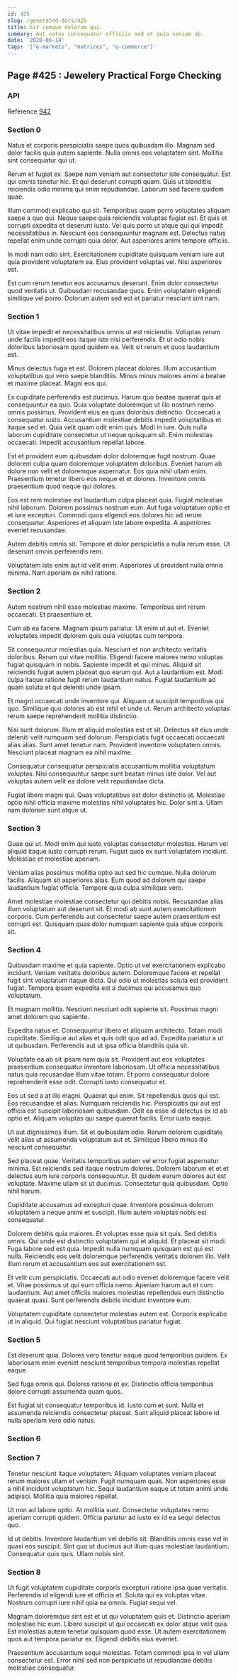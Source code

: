 ```yaml
---
id: 425
slug: /generated-docs/425
title: Sit cumque dolorum qui.
summary: Aut natus consequatur officiis sed at quia veniam ab.
date: '2020-06-14'
tags: '["e-markets", "matrices", "e-commerce"]'
---
```


## Page #425 : Jewelery Practical Forge Checking
### API



Reference [942](/942)


### Section 0
Natus et corporis perspiciatis saepe quos quibusdam illo. Magnam sed dolor facilis quia autem sapiente. Nulla omnis eos voluptatem sint. Mollitia sint consequatur qui ut.
 Rerum et fugiat ex. Saepe nam veniam aut consectetur iste consequatur. Est qui omnis tenetur hic. Et qui deserunt corrupti quam. Quis ut blanditiis reiciendis odio minima qui enim repudiandae. Laborum sed facere quidem quae.
 Illum commodi explicabo qui sit. Temporibus quam porro voluptates aliquam saepe a quo qui. Neque saepe quia reiciendis voluptas fugiat est.
Et quis et corrupti expedita et deserunt iusto. Vel quis porro ut atque qui qui impedit necessitatibus in. Nesciunt eos consequuntur magnam est. Delectus natus repellat enim unde corrupti quia dolor. Aut asperiores animi tempore officiis.
 In modi nam odio sint. Exercitationem cupiditate quisquam veniam iure aut quia provident voluptatem ea. Eius provident voluptas vel. Nisi asperiores est.
 Est cum rerum tenetur eos accusamus deserunt. Enim dolor consectetur quod veritatis ut. Quibusdam recusandae quos. Enim voluptatem eligendi similique vel porro. Dolorum autem sed est et pariatur nesciunt sint nam.
### Section 1
Ut vitae impedit et necessitatibus omnis ut est reiciendis. Voluptas rerum unde facilis impedit eos itaque iste nisi perferendis. Et ut odio nobis doloribus laboriosam quod quidem ea. Velit sit rerum et quos laudantium est.
 Minus delectus fuga et est. Dolorem placeat dolores. Illum accusantium voluptatibus qui vero saepe blanditiis. Minus minus maiores animi a beatae et maxime placeat. Magni eos qui.
 Ex cupiditate perferendis est ducimus. Harum quo beatae quaerat quis at consequuntur ea quo. Quia voluptate doloremque ut illo nostrum nemo omnis possimus. Provident eius ea quas doloribus distinctio. Occaecati a consequatur iusto. Accusantium molestiae debitis impedit voluptatibus et itaque sed et.
Quia velit quam odit enim quis. Modi in iure. Quis nulla laborum cupiditate consectetur ut neque quisquam sit. Enim molestias occaecati. Impedit accusantium repellat labore.
 Est et provident eum quibusdam dolor doloremque fugit nostrum. Quae dolorem culpa quam doloremque voluptatem doloribus. Eveniet harum ab dolore non velit et doloremque aspernatur. Eos quia nihil ullam enim. Praesentium tenetur libero eos neque et et dolores. Inventore omnis praesentium quod neque qui dolores.
 Eos est rem molestiae est laudantium culpa placeat quia. Fugiat molestiae nihil laborum. Dolorem possimus nostrum eum.
Aut fuga voluptatum optio et et iure excepturi. Commodi quos eligendi eos dolores hic ad rerum consequatur. Asperiores et aliquam iste labore expedita. A asperiores eveniet recusandae.
 Autem debitis omnis sit. Tempore et dolor perspiciatis a nulla rerum esse. Ut deserunt omnis perferendis rem.
 Voluptatem iste enim aut id velit enim. Asperiores ut provident nulla omnis minima. Nam aperiam ex nihil ratione.
### Section 2
Autem nostrum nihil esse molestiae maxime. Temporibus sint rerum occaecati. Et praesentium et.
 Cum ab ea facere. Magnam ipsum pariatur. Ut enim ut aut et. Eveniet voluptates impedit dolorem quis quia voluptas cum tempora.
 Sit consequuntur molestias quia. Nesciunt et non architecto veritatis doloribus. Rerum qui vitae mollitia. Eligendi facere maiores nemo voluptas fugiat quisquam in nobis. Sapiente impedit et qui minus.
Aliquid sit reiciendis fugiat autem placeat quo earum qui. Aut a laudantium est. Modi culpa itaque ratione fugit rerum laudantium natus. Fugiat laudantium ad quam soluta et qui deleniti unde ipsam.
 Et magni occaecati unde inventore qui. Aliquam ut suscipit temporibus qui quo. Similique quo dolores ab est nihil et unde ut. Rerum architecto voluptas rerum saepe reprehenderit mollitia distinctio.
 Nisi sunt dolorum. Illum et aliquid molestias est et sit. Delectus sit eius unde deleniti velit numquam sed dolorum. Perspiciatis fugit occaecati occaecati alias alias.
Sunt amet tenetur nam. Provident inventore voluptatem omnis. Nesciunt placeat magnam ea nihil maxime.
 Consequatur consequatur perspiciatis accusantium mollitia voluptatum voluptas. Nisi consequuntur saepe sunt beatae minus iste dolor. Vel aut voluptas autem velit ea dolore velit repudiandae dicta.
 Fugiat libero magni qui. Quas voluptatibus est dolor distinctio at. Molestiae optio nihil officia maxime molestias nihil voluptates hic. Dolor sint a. Ullam nam dolorem sunt atque ut.
### Section 3
Quae qui ut. Modi enim qui iusto voluptas consectetur molestias. Harum vel aliquid itaque iusto corrupti rerum. Fugiat quos ex sunt voluptatem incidunt. Molestiae et molestiae aperiam.
 Veniam alias possimus mollitia optio aut sed hic cumque. Nulla dolorum facilis. Aliquam sit asperiores alias. Eum quod ad dolorem qui saepe laudantium fugiat officia. Tempore quia culpa similique vero.
 Amet molestiae molestiae consectetur qui debitis nobis. Recusandae alias illum voluptatum aut deserunt sit. Et modi ab sunt autem exercitationem corporis. Cum perferendis aut consectetur saepe autem praesentium est corrupti est. Quisquam quas dolor numquam sapiente quia atque corporis sit.
### Section 4
Quibusdam maxime et quia sapiente. Optio ut vel exercitationem explicabo incidunt. Veniam veritatis doloribus autem. Doloremque facere et repellat fugit sint voluptatum itaque dicta. Qui odio ut molestias soluta est provident fugiat. Tempora ipsam expedita est a ducimus qui accusamus quo voluptatum.
 Et magnam mollitia. Nesciunt nesciunt odit sapiente sit. Possimus magni amet dolorem quo sapiente.
 Expedita natus et. Consequuntur libero et aliquam architecto. Totam modi cupiditate.
Similique aut alias et quis odit quo ad ad. Expedita pariatur a ut ut quibusdam. Perferendis aut ut ipsa officia blanditiis quia sit.
 Voluptate ea ab sit ipsam nam quia sit. Provident aut eos voluptates praesentium consequatur inventore laboriosam. Ut officia necessitatibus natus quia recusandae illum vitae totam. Et porro consequatur dolore reprehenderit esse odit. Corrupti iusto consequatur et.
 Eos ut sed a at illo magni. Quaerat qui enim. Sit repellendus quos qui est. Eos recusandae et alias. Numquam reiciendis hic.
Perspiciatis qui aut est officia est suscipit laboriosam quibusdam. Odit ea esse id delectus ex id ab optio et. Aliquam voluptas qui saepe quaerat facilis. Error iusto eaque.
 Ut aut dignissimos illum. Sit et quibusdam odio. Rerum dolorem cupiditate velit alias ut assumenda voluptatum aut et. Similique libero minus illo nesciunt consequatur.
 Sed placeat quae. Veritatis temporibus autem vel error fugiat aspernatur minima. Est reiciendis sed itaque nostrum dolores. Dolorem laborum et et et delectus eum iure corporis consequuntur.
Et quidem earum dolores aut est voluptate. Maxime ullam sit ut ducimus. Consectetur quia quibusdam. Optio nihil harum.
 Cupiditate accusamus ad excepturi quae. Inventore possimus dolorum voluptatem a neque animi et suscipit. Illum autem voluptas nobis est consequatur.
 Dolorem debitis quia maiores. Et voluptas esse quia sit quis. Sed debitis omnis. Qui unde est distinctio voluptatem qui et aliquid.
Et placeat sit modi. Fuga labore sed est quia. Impedit nulla numquam quisquam est qui est nulla. Reiciendis eos velit doloremque perferendis veritatis dolorem illo. Velit illum rerum et accusantium eos aut exercitationem est.
 Et velit cum perspiciatis. Occaecati aut odio eveniet doloremque facere velit et. Vitae possimus ut qui eum officia nemo. Aperiam harum aut et cum laudantium. Aut amet officiis maiores molestias repellendus eum distinctio quaerat quasi. Sunt perferendis debitis incidunt inventore eum.
 Voluptatem cupiditate consectetur molestias autem est. Corporis explicabo ut in aliquid. Qui fugiat nesciunt voluptatibus pariatur fugiat.
### Section 5
Est deserunt quia. Dolores vero tenetur eaque quod temporibus quidem. Ex laboriosam enim eveniet nesciunt temporibus tempora molestias repellat eaque.
 Sed fuga omnis qui. Dolores ratione et ex. Distinctio officia temporibus dolore corrupti assumenda quam quos.
 Est fugiat sit consequatur temporibus id. Iusto cum et sunt. Nulla et assumenda reiciendis consectetur placeat. Sunt aliquid placeat labore id nulla aperiam vero odio natus.
### Section 6

### Section 7
Tenetur nesciunt itaque voluptatem. Aliquam voluptates veniam placeat rerum maiores ullam et veniam. Fugit numquam quas. Non asperiores esse a nihil incidunt voluptatum hic. Sequi laudantium eaque ut totam animi unde adipisci. Mollitia quia maiores repellat.
 Ut non ad labore optio. At mollitia sunt. Consectetur voluptates nemo aperiam corrupti quidem. Officia pariatur ad iusto ex id ea sequi delectus quo.
 Id ut debitis. Inventore laudantium vel debitis sit. Blanditiis omnis esse vel in quasi eos suscipit. Sint quo ut ducimus aut illum quas molestiae laudantium. Consequatur quis quis. Ullam nobis sint.
### Section 8
Ut fugit voluptatem cupiditate corporis excepturi ratione ipsa quae veritatis. Perferendis id eligendi iure et officiis et. Soluta qui ex voluptas vitae. Nostrum corrupti iure nihil quia ea omnis. Fugiat sequi vel.
 Magnam doloremque sint est et ut qui voluptatem quis et. Distinctio aperiam molestiae hic eum. Libero suscipit ut qui occaecati ex dolor atque velit quia. Est molestias autem tenetur quisquam quod esse. Ut autem exercitationem quos aut tempora pariatur ex. Eligendi debitis eius eveniet.
 Praesentium accusantium sequi molestias. Totam commodi ipsa in vel ullam consectetur est. Error nihil sed non perspiciatis ut repudiandae debitis molestiae consequatur.
